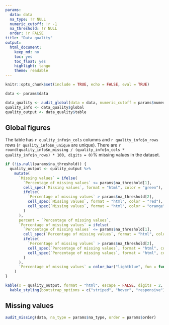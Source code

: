 ```yaml
---
params: 
  data: data
  na_type: !r NULL
  numeric_cutoff: !r -1
  na_threshold: !r NULL
  order: !r FALSE
title: "Data quality"
output:
  html_document:
    keep_md: no
    toc: yes
    toc_float: yes
    highlight: tango
    theme: readable
---
```


```r
knitr::opts_chunk$set(include = TRUE, echo = FALSE, eval = TRUE)
```

```r
data <- params$data
```

```r
data_quality <- audit_global(data = data, numeric_cutoff = params$numeric_cutoff, na_type = params$na_type)
quality_info <- data_quality$global
quality_output <- data_quality$table
```


## Global figures

The table has `r quality_info$n_cols` columns and `r quality_info$n_rows` rows (`r quality_info$n_unique` are unique). There are `r round(quality_info$n_missing / (quality_info$n_cols * quality_info$n_rows) * 100, digits = 0)`% missing values in the dataset.

```r
if (!is.null(params$na_threshold)) {
  quality_output <- quality_output %>%
    mutate(
      `Missing values` = ifelse(
        `Percentage of missing values` <= params$na_threshold[1],
        cell_spec(`Missing values`, format = "html", color = "green"),
        ifelse(
          `Percentage of missing values` > params$na_threshold[2],
          cell_spec(`Missing values`, format = "html", color = "red"),
          cell_spec(`Missing values`, format = "html", color = "orange")
        )
      ),
      percent = `Percentage of missing values`,
      `Percentage of missing values` = ifelse(
        `Percentage of missing values` <= params$na_threshold[1],
        cell_spec(`Percentage of missing values`, format = "html", color = "green"),
        ifelse(
          `Percentage of missing values` > params$na_threshold[2],
          cell_spec(`Percentage of missing values`, format = "html", color = "red"),
          cell_spec(`Percentage of missing values`, format = "html", color = "orange")
        )
      ),
      `Percentage of missing values` = color_bar("lightblue", fun = function(x) x / 100)(percent)
    )
}
```

```r
kable(x = quality_output, format = "html", escape = FALSE, digits = 2, format.args = list(decimal.mark = ".", big.mark = " ")) %>%
  kable_styling(bootstrap_options = c("striped", "hover", "responsive"), full_width = F, position = "center")
```

## Missing values

```r
audit_missing(data, na_type = params$na_type, order = params$order)
```
